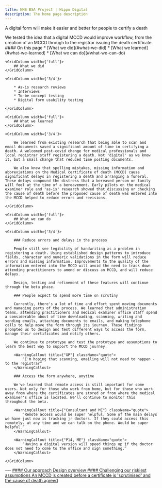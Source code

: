 ```yaml
---
title: NHS BSA Project | Hippo Digital
description: The home page description
---
```


<Heading caption='Challenging our riskiest assumptions' tag='h1'>A digital form will make it easier and better for people to certify a death</Heading>

<GridRow>
    <GridColumn width={'2/3'}>
        <LeadParagraph>
            We tested the idea that a digital MCCD would improve workflow, from the creation of an MCCD through to the registrar issuing the death certificate.
        </LeadParagraph>
    </GridColumn>
    <GridColumn width={'1/3'}>
        <nav className="in-page-nav">
            #### On this page
            * [What we did](#what-we-did)
            * [What we learned](#what-we-learned)
            * [What we can do](#what-we-can-do)
        </nav>
    </GridColumn>
</GridRow>

<GridRow>

    <GridColumn width={'full'}>
        ## What we did
    </GridColumn>

    <GridColumn width={'3/4'}>

        * As-is research reviews
        * Interviews
        * To-be concept testing
        * Digital form usability testing

    </GridColumn>

</GridRow>

<GridRow>

    <GridColumn width={'full'}>
        ## What we learned
    </GridColumn>
    
    <GridColumn width={'3/4'}>

        We learned from existing research that being able to scan and email documents saved a significant amount of time in certifying a death. A welcomed post-covid change for medical professionals and local registrar staff registering a death. Not 'digital' as we know it, but a small change that reduced time posting documents.

        We also knew that spelling mistakes, missing information and abbreviations on the Medical certificate of death (MCCD) cause significant delays in registering a death and arranging a funeral. These delays compound the distress that a bereaved person or family will feel at the time of a bereavement. Early pilots on the medical examiner role and 'as-is' research showed that discussing or checking the cause of death before the proposed cause of death was entered into the MCCD helped to reduce errors and revisions.

    </GridColumn>

</GridRow>

<GridRow>

    <GridColumn width={'full'}>
        ## What we can do
    </GridColumn>
    
    <GridColumn width={'3/4'}>

        ### Reduce errors and delays in the process

        People still see legibility of handwriting as a problem in registering a death. Using established design patterns to introduce fields, character and numeric validations in the form will reduce errors and missing information. Improvements to the quality of the information entered into the MCCD will avoid the need to track down attending practitioners to amend or discuss an MCCD, and will reduce delays.

        Design, testing and refinement of these features will continue through the beta phase.

        ### People expect to spend more time on scrutiny

        Currently, there's a lot of time and effort spent moving documents and managing parts of the process. We learned that administration teams, attending practitioners and medical examiner office staff spend a considerable about of time downloading, scanning, writing and sending emails, attaching documents to emails, and making telephone calls to help move the form through its journey. These findings prompted us to design and test different ways to access the form, manage their certificates and notify others.

        We continue to prototype and test the prototype and assumptions to learn the best way to support the MCCD journey.

        <WarningCallout title={"GP"} className="quote">
            “I'm hoping that scanning, emailing will not need to happen - to the registrar”
        </WarningCallout>

        ### Access the form anywhere, anytime

        We've learned that remote access is still important for some users. Not only for those who work from home, but for those who work away from where the certificates are stored or from where the medical examiner's office is located. We'll continue to monitor this throughout the beta.

        <WarningCallout title={"Consultant and ME"} className="quote">
            “Remote access would be super helpful. Some of the main delays we have just now is tracking jr doctors. If they could access this remotely. at any time and we can talk on the phone. Would be super helpful.”
        </WarningCallout>

        <WarningCallout title={"P14, ME"} className="quote">
            “Having a digital version will speed things up if the doctor does not need to come to the office and sign something.”
        </WarningCallout>

    </GridColumn>

</GridRow>

<GridRow>
    <GridColumn width={'full'}>
        ---
    </GridColumn>
</GridRow>
<GridRow>
    <GridColumn width={'1/2'}>
        <a className="previous-page" href="/approach/design">
            #### Our approach
            Design overview
        </a>
    </GridColumn>
    <GridColumn width={'1/2'}>
        <a className="next-page" href="/assumptions/assumption-2">
            #### Challenging our riskiest assumptions
            An MCCD is created before a certificate is 'scrutinised' and the cause of death agreed
        </a>
    </GridColumn>
</GridRow>
